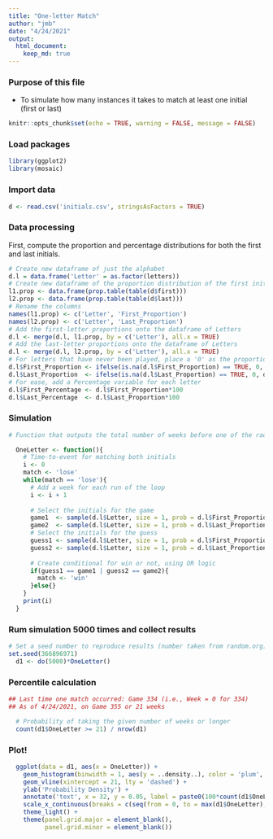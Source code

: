 ---
title: "One-letter Match"
author: "jmb"
date: "4/24/2021"
output: 
  html_document:
    keep_md: true
---

### Purpose of this file
- To simulate how many instances it takes to match at least one initial (first or last)

```{r setup, include=FALSE}
knitr::opts_chunk$set(echo = TRUE, warning = FALSE, message = FALSE)
```

### Load packages
```{r}
library(ggplot2)
library(mosaic)
```

### Import data
```{r}
d <- read.csv('initials.csv', stringsAsFactors = TRUE)
```

### Data processing

First, compute the proportion and percentage distributions for both the first and last initials.

```{r}
# Create new dataframe of just the alphabet
d.l = data.frame('Letter' = as.factor(letters))
# Create new dataframe of the proportion distribution of the first initial and last initial
l1.prop <- data.frame(prop.table(table(d$first)))
l2.prop <- data.frame(prop.table(table(d$last)))
# Rename the columns
names(l1.prop) <- c('Letter', 'First_Proportion')
names(l2.prop) <- c('Letter', 'Last_Proportion')
# Add the first-letter proportions onto the dataframe of Letters
d.l <- merge(d.l, l1.prop, by = c('Letter'), all.x = TRUE)
# Add the last-letter proportions onto the dataframe of Letters
d.l <- merge(d.l, l2.prop, by = c('Letter'), all.x = TRUE)
# For letters that have never been played, place a '0' as the proportion
d.l$First_Proportion <- ifelse(is.na(d.l$First_Proportion) == TRUE, 0, d.l$First_Proportion)
d.l$Last_Proportion  <- ifelse(is.na(d.l$Last_Proportion) == TRUE, 0, d.l$Last_Proportion)
# For ease, add a Percentage variable for each letter
d.l$First_Percentage <- d.l$First_Proportion*100
d.l$Last_Percentage  <- d.l$Last_Proportion*100
```

### Simulation

```{r}

# Function that outputs the total number of weeks before one of the radio initials match the one of the guessed initials in the correct order.

  OneLetter <- function(){  
    # Time-to-event for matching both initials
    i <- 0
    match <- 'lose'
    while(match == 'lose'){
      # Add a week for each run of the loop
      i <- i + 1
      
      # Select the initials for the game
      game1  <- sample(d.l$Letter, size = 1, prob = d.l$First_Proportion)
      game2  <- sample(d.l$Letter, size = 1, prob = d.l$Last_Proportion)
      # Select the initials for the guess
      guess1 <- sample(d.l$Letter, size = 1, prob = d.l$First_Proportion)
      guess2 <- sample(d.l$Letter, size = 1, prob = d.l$Last_Proportion)
      
      # Create conditional for win or not, using OR logic
      if(guess1 == game1 | guess2 == game2){
        match <- 'win'
      }else{}
    }
    print(i)
  }
```

### Rum simulation 5000 times and collect results

```{r echo = TRUE, results = 'hide'}
# Set a seed number to reproduce results (number taken from random.org)
set.seed(366896971)
  d1 <- do(5000)*OneLetter()
```
  
### Percentile calculation

```{r}

## Last time one match occurred: Game 334 (i.e., Week = 0 for 334)
## As of 4/24/2021, on Game 355 or 21 weeks

  # Probability of taking the given number of weeks or longer
  count(d1$OneLetter >= 21) / nrow(d1)  
```

### Plot!
  
```{r}
  ggplot(data = d1, aes(x = OneLetter)) +
    geom_histogram(binwidth = 1, aes(y = ..density..), color = 'plum', fill = 'plum') +
    geom_vline(xintercept = 21, lty = 'dashed') +
    ylab('Probability Density') +
    annotate('text', x = 32, y = 0.05, label = paste0(100*count(d1$OneLetter >= 21) / nrow(d1),'% chance for 21 or more weeks'), color = 'blue') +
    scale_x_continuous(breaks = c(seq(from = 0, to = max(d1$OneLetter), by = 2)), name = 'Weeks Between One-letter Matches') +
    theme_light() +
    theme(panel.grid.major = element_blank(), 
          panel.grid.minor = element_blank())

```